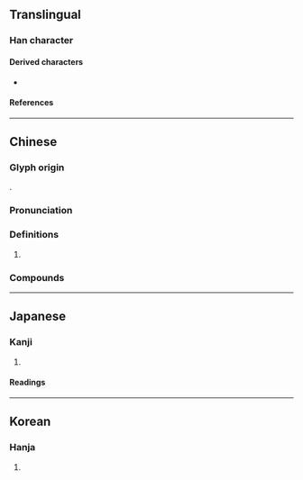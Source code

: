 {{also|嶔}}
{{character info}}
==Translingual==

===Han character===
{{Han char|rn=46|rad=山|as=08|sn=11|four=22109|canj=UC|ids=⿱山金}}

====Derived characters====
* {{l|mul|[[𨼅]], [[𣙌]], [[𠟁]]}}

====References====
{{Han ref|kx=0314.280|dkj=08199|hdz=10781.040|uh=5D1F}}

----

==Chinese==
{{zh-forms|alt=㕂,㖗,崯,碒,𡷧,⿱吟山}}

===Glyph origin===
{{Han etym}}
{{Han compound|山|金|c1=s|c2=p|t1=mountain|ls=psc}}.

===Pronunciation===
{{zh-pron
|m=yín
|c=jam4
|mc=y
|oc=y
|cat=a
}}

===Definitions===
{{zh-hanzi}}

# {{lb|zh|literary}} {{zh-used in|岑崟|[[appearance]] of [[mountain]] [[cliff]]}}

===Compounds===
{{zh-der|岑崟|崎崟|崟崟|嶔崟|嶜崟}}

----

==Japanese==

===Kanji===
{{ja-kanji|grade=|rs=山08}}

# {{rfdef|ja|sort=山08}}

====Readings====
{{ja-readings
|goon=ごん
|kanon=ぎん
|kun=みね-}}

----

==Korean==

===Hanja===
{{ko-hanja|hangeul=음}}

# {{rfdef|ko|sort=山08}}